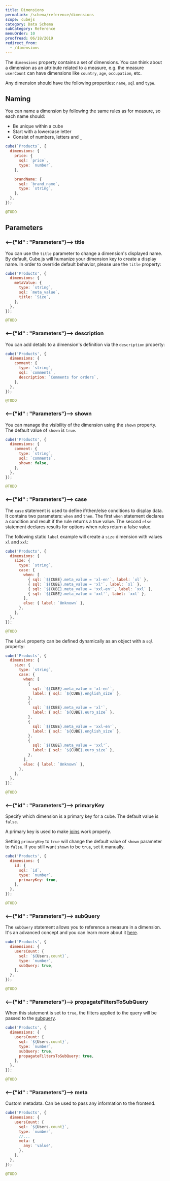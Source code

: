 ```yaml
---
title: Dimensions
permalink: /schema/reference/dimensions
scope: cubejs
category: Data Schema
subCategory: Reference
menuOrder: 10
proofread: 06/18/2019
redirect_from:
  - /dimensions
---
```


The `dimensions` property contains a set of dimensions. You can think about a
dimension as an attribute related to a measure, e.g. the measure `userCount` can
have dimensions like `country`, `age`, `occupation`, etc.

Any dimension should have the following properties: `name`, `sql` and `type`.

## Naming

You can name a dimension by following the same rules as for measure, so each
name should:

- Be unique within a cube
- Start with a lowercase letter
- Consist of numbers, letters and `_`

<SnippetGroup>

<Snippet>

```javascript
cube(`Products`, {
  dimensions: {
    price: {
      sql: `price`,
      type: `number`,
    },

    brandName: {
      sql: `brand_name`,
      type: `string`,
    },
  },
});
```

</Snippet>

<Snippet>

```yaml
@TODO
```

</Snippet>

</SnippetGroup>

## Parameters

### <--{"id" : "Parameters"}--> title

You can use the `title` parameter to change a dimension's displayed name. By
default, Cube.js will humanize your dimension key to create a display name. In
order to override default behavior, please use the `title` property:

<SnippetGroup>

<Snippet>

```javascript
cube('Products', {
  dimensions: {
    metaValue: {
      type: `string`,
      sql: `meta_value`,
      title: `Size`,
    },
  },
});
```

</Snippet>

<Snippet>

```yaml
@TODO
```

</Snippet>

</SnippetGroup>

### <--{"id" : "Parameters"}--> description

You can add details to a dimension's definition via the `description` property:

<SnippetGroup>

<Snippet>

```javascript
cube('Products', {
  dimensions: {
    comment: {
      type: `string`,
      sql: `comments`,
      description: `Comments for orders`,
    },
  },
});
```

</Snippet>

<Snippet>

```yaml
@TODO
```

</Snippet>

</SnippetGroup>

### <--{"id" : "Parameters"}--> shown

You can manage the visibility of the dimension using the `shown` property. The
default value of `shown` is `true`.

<SnippetGroup>

<Snippet>

```javascript
cube('Products', {
  dimensions: {
    comment: {
      type: `string`,
      sql: `comments`,
      shown: false,
    },
  },
});
```

</Snippet>

<Snippet>

```yaml
@TODO
```

</Snippet>

</SnippetGroup>

### <--{"id" : "Parameters"}--> case

The `case` statement is used to define if/then/else conditions to display data.
It contains two parameters: `when` and `then`. The first `when` statement
declares a condition and result if the rule returns a true value. The second
`else` statement declares results for options when rules return a false value.

The following static `label` example will create a `size` dimension with values
`xl` and `xxl`:

<SnippetGroup>

<Snippet>

```javascript
cube('Products', {
  dimensions: {
    size: {
      type: `string`,
      case: {
        when: [
          { sql: `${CUBE}.meta_value = 'xl-en'`, label: `xl` },
          { sql: `${CUBE}.meta_value = 'xl'`, label: `xl` },
          { sql: `${CUBE}.meta_value = 'xxl-en'`, label: `xxl` },
          { sql: `${CUBE}.meta_value = 'xxl'`, label: `xxl` },
        ],
        else: { label: `Unknown` },
      },
    },
  },
});
```

</Snippet>

<Snippet>

```yaml
@TODO
```

</Snippet>

</SnippetGroup>

The `label` property can be defined dynamically as an object with a `sql`
property:

<SnippetGroup>

<Snippet>

```javascript
cube('Products', {
  dimensions: {
    size: {
      type: `string`,
      case: {
        when: [
          {
            sql: `${CUBE}.meta_value = 'xl-en'`,
            label: { sql: `${CUBE}.english_size` },
          },
          {
            sql: `${CUBE}.meta_value = 'xl'`,
            label: { sql: `${CUBE}.euro_size` },
          },
          {
            sql: `${CUBE}.meta_value = 'xxl-en'`,
            label: { sql: `${CUBE}.english_size` },
          },
          {
            sql: `${CUBE}.meta_value = 'xxl'`,
            label: { sql: `${CUBE}.euro_size` },
          },
        ],
        else: { label: `Unknown` },
      },
    },
  },
});
```

</Snippet>

<Snippet>

```yaml
@TODO
```

</Snippet>

</SnippetGroup>

### <--{"id" : "Parameters"}--> primaryKey

Specify which dimension is a primary key for a cube. The default value is
`false`.

A primary key is used to make [joins][ref-schema-ref-joins] work properly.

<WarningBox>

Setting `primaryKey` to `true` will change the default value of `shown`
parameter to `false`. If you still want `shown` to be `true`, set it manually.

</WarningBox>

<SnippetGroup>

<Snippet>

```javascript
cube('Products', {
  dimensions: {
    id: {
      sql: `id`,
      type: `number`,
      primaryKey: true,
    },
  },
});
```

</Snippet>

<Snippet>

```yaml
@TODO
```

</Snippet>

</SnippetGroup>

### <--{"id" : "Parameters"}--> subQuery

The `subQuery` statement allows you to reference a measure in a dimension. It's
an advanced concept and you can learn more about it [here][ref-subquery].

<SnippetGroup>

<Snippet>

```javascript
cube('Products', {
  dimensions: {
    usersCount: {
      sql: `${Users.count}`,
      type: `number`,
      subQuery: true,
    },
  },
});
```

</Snippet>

<Snippet>

```yaml
@TODO
```

</Snippet>

</SnippetGroup>

### <--{"id" : "Parameters"}--> propagateFiltersToSubQuery

When this statement is set to `true`, the filters applied to the query will be
passed to the [subquery][self-subquery].

<SnippetGroup>

<Snippet>

```javascript
cube('Products', {
  dimensions: {
    usersCount: {
      sql: `${Users.count}`,
      type: `number`,
      subQuery: true,
      propagateFiltersToSubQuery: true,
    },
  },
});
```

</Snippet>

<Snippet>

```yaml
@TODO
```

</Snippet>

</SnippetGroup>

### <--{"id" : "Parameters"}--> meta

Custom metadata. Can be used to pass any information to the frontend.

<SnippetGroup>

<Snippet>

```javascript
cube('Products', {
  dimensions: {
    usersCount: {
      sql: `${Users.count}`,
      type: `number`,
      //...
      meta: {
        any: 'value',
      },
    },
  },
});
```

</Snippet>

<Snippet>

```yaml
@TODO
```

</Snippet>

</SnippetGroup>

[ref-schema-ref-joins]: /schema/reference/joins
[ref-subquery]: /schema/fundamentals/additional-concepts#subquery
[self-subquery]: #sub-query
